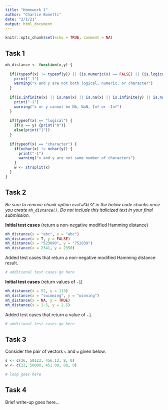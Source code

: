 ```yaml
---
title: "Homework 1"
author: "Charlie Bonetti"
date: "2/1/21"
output: html_document
---
```


```r
knitr::opts_chunk$set(echo = TRUE, comment = NA)
```

## Task 1

```r
mh_distance <- function(x,y) {
  
  if((typeof(x) != typeof(y)) || (is.numeric(x) == FALSE) || (is.logical(x) == FALSE) || (is.character(x) == FALSE))  {
    print("-1")
    warning("x and y are not both logical, numeric, or character")
  }
  
  if(is.infinite(x) || is.nan(x) || is.na(x) || is.infinite(y) || is.nan(y) || is.na(y)) {
    print("-1")
    warning("x or y cannot be NA, NaN, Inf or -Inf")
  }
  
  if(typeof(x) == "logical") {
    if(x == y) {print("0")}
    else(print("1"))
  }
  
  if(typeof(x) == "character") {
    if(nchar(x) != nchar(y)) {
      print("-1")
      warning("x and y are not same number of characters")
    }
    w <- strsplit(x)
  }
}

```


## Task 2

<i>
Be sure to remove chunk option `eval=FALSE` in the below code chunks
once you create `mh_distance()`. Do not include this italicized
text in your final submission.
</i>

**Initial test cases** (return a non-negative modified Hamming distance)

```r
mh_distance(x = "abc", y = "abc")
mh_distance(x = T, y = FALSE)
mh_distance(x = "523890", y = "752839")
mh_distance(x = 2341, y = 2350)
```

Added test cases that return a non-negative modified Hamming distance result.

```r
# additional test cases go here
```

**Initial test cases** (return values of `-1`)

```r
mh_distance(x = 52, y = 113)
mh_distance(x = "swimming", y = "winning")
mh_distance(x = NA, y = TRUE)
mh_distance(x = 1.5, y = 2.5)
```

Added test cases that return a value of `-1`.

```r
# additional test cases go here
```


## Task 3

Consider the pair of vectors `s` and `w` given below.

```r
s <- c(26, 50123, 456.12, 8, 0)
w <- c(22, 50000, 451.00, 88, 0)
```

```r
# loop goes here
```


## Task 4

Brief write-up goes here...
